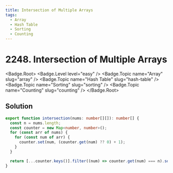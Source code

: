```yaml
---
title: Intersection of Multiple Arrays
tags:
  - Array
  - Hash Table
  - Sorting
  - Counting
---
```


# 2248. Intersection of Multiple Arrays

<Badge.Root>
  <Badge.Level level="easy" />
  <Badge.Topic name="Array" slug="array" />
  <Badge.Topic name="Hash Table" slug="hash-table" />
  <Badge.Topic name="Sorting" slug="sorting" />
  <Badge.Topic name="Counting" slug="counting" />
</Badge.Root>

## Solution

```typescript filename="solution.ts" copy
export function intersection(nums: number[][]): number[] {
  const n = nums.length;
  const counter = new Map<number, number>();
  for (const arr of nums) {
    for (const num of arr) {
      counter.set(num, (counter.get(num) ?? 0) + 1);
    }
  }

  return [...counter.keys()].filter((num) => counter.get(num) === n).sort((a, b) => a - b);
}
```

<ProblemLink
  codingSite="leetcode"
  href="https://leetcode.com/problems/intersection-of-multiple-arrays"
  title="Intersection of Multiple Arrays"
/>
